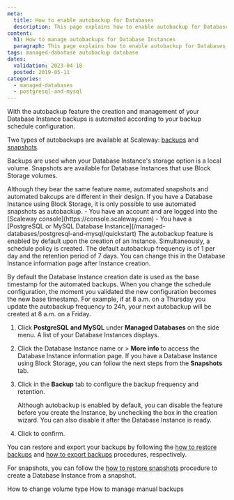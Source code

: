```yaml
---
meta:
  title: How to enable autobackup for Databases
  description: This page explains how to enable autobackup for Databases
content:
  h1: How to manage autobackups for Database Instances
  paragraph: This page explains how to enable autobackup for Databases
tags: managed-dabatase autobackup database
dates:
  validation: 2023-04-18
  posted: 2019-05-11
categories:
  - managed-databases
  - postgresql-and-mysql
---
```


With the autobackup feature the creation and management of your Database Instance backups is automated according to your backup schedule configuration.

Two types of autobackups are available at Scaleway: [backups](/managed-databases/postgresql-and-mysql/concepts/#database-backup) and [snapshots](/managed-databases/postgresql-and-mysql/concepts/#database-snapshot).

Backups are used when your Database Instance's storage option is a local volume. Snapshots are available for Database Instances that use Block Storage volumes.

<Message type="important">
  Although they bear the same feature name, automated snapshots and automated bakcups are different in their design. If you have a Database Instance using Block Storage, it is only possible to use automated snapshots as autobackup.
</Message>

<Macro id="iam-requirements" />

<Message type="requirement">
  - You have an account and are logged into the [Scaleway console](https://console.scaleway.com)
  - You have a [PostgreSQL or MySQL Database Instance](/managed-databases/postgresql-and-mysql/quickstart)
</Message>

<Message type="note">
  The autobackup feature is enabled by default upon the creation of an Instance. Simultaneously, a schedule policy is created. The default autobackup frequency is of 1 per day and the retention period of 7 days. You can change this in the Database Instance information page after Instance creation.

  By default the Database Instance creation date is used as the base timestamp for the automated backups. When you change the schedule configuration, the moment you validated the new configuration becomes the new base timestamp. For example, if at 8 a.m. on a Thursday you update the autobackup frequency to 24h, your next autobackup will be created at 8 a.m. on a Friday.
</Message>

1. Click **PostgreSQL and MySQL** under **Managed Databases** on the side menu. A list of your Database Instances displays.
2. Click the Database Instance name or <Icon name="more" /> > **More info** to access the Database Instance information page.
    <Message type="note">
      If you have a Database Instance using Block Storage, you can follow the next steps from the **Snapshots** tab.
    </Message>
3. Click <Icon name="edit" /> in the **Backup** tab to configure the backup frequency and retention.
    <Lightbox src="scaleway-dbaas-backup.webp" alt="" />

    <Message type="note">
      Although autobackup is enabled by default, you can disable the feature before you create the Instance, by unchecking the box in the creation wizard. You can also disable it after the Database Instance is ready.
    </Message>
4. Click <Icon name="validate" /> to confirm.

You can restore and export your backups by following the [how to restore backups](/managed-databases/postgresql-and-mysql/how-to/manage-manual-backups/#how-to-restore-backups) and [how to export backups](/managed-databases/postgresql-and-mysql/how-to/manage-manual-backups/#how-to-export-backups) procedures, respectively.

For snapshots, you can follow the [how to restore snapshots](/managed-databases/postgresql-and-mysql/how-to/manage-snapshots/#how-to-create-a-database-instance-from-a-snapshot) procedure to create a Database Instance from a snapshot.

<Navigation title="See Also">
  <PreviousButton to="/managed-databases/postgresql-and-mysql/how-to/change-volume-type/">How to change volume type</PreviousButton>
  <NextButton to="/managed-databases/postgresql-and-mysql/how-to/manage-manual-backups/">How to manage manual backups</NextButton>
</Navigation>
